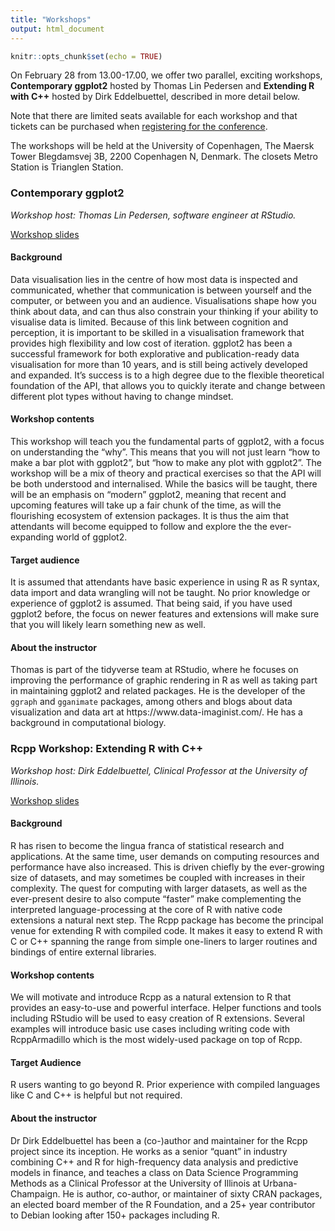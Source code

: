 ```yaml
---
title: "Workshops"
output: html_document
---
```


```r
knitr::opts_chunk$set(echo = TRUE)
```


On February 28 from 13.00-17.00, we offer two parallel, exciting workshops, **Contemporary ggplot2** hosted by Thomas Lin Pedersen and **Extending R with C++** hosted by Dirk Eddelbuettel, described in more detail below. 

Note that there are limited seats available for each workshop and that tickets can be purchased when <a href="registration.html">registering for the conference</a>.

The workshops will be held at the University of Copenhagen, The Maersk
Tower Blegdamsvej 3B, 2200 Copenhagen N, Denmark. The closets Metro Station is Trianglen Station.


### Contemporary ggplot2

*Workshop host: Thomas Lin Pedersen, software engineer at RStudio.*

[Workshop slides](https://github.com/thomasp85/ggplot2_workshop)

#### Background

Data visualisation lies in the centre of how most data is inspected and communicated, whether that communication is between yourself and the computer, or between you and an audience. Visualisations shape how you think about data, and can thus also constrain your thinking if your ability to visualise data is limited. Because of this link between cognition and perception, it is important to be skilled in a visualisation framework that provides high flexibility and low cost of iteration. ggplot2 has been a successful framework for both explorative and publication-ready data visualisation for more than 10 years, and is still being actively developed and expanded. It’s success is to a high degree due to the flexible theoretical foundation of the API, that allows you to quickly iterate and change between different plot types without having to change mindset.

#### Workshop contents
This workshop will teach you the fundamental parts of ggplot2, with a focus on understanding the “why”. This means that you will not just learn “how to make a bar plot with ggplot2”, but “how to make any plot with ggplot2”. The workshop will be a mix of theory and practical exercises so that the API will be both understood and internalised. While the basics will be taught, there will be an emphasis on “modern” ggplot2, meaning that recent and upcoming features will take up a fair chunk of the time, as will the flourishing ecosystem of extension packages. It is thus the aim that attendants will become equipped to follow and explore the the ever-expanding world of ggplot2.

#### Target audience
It is assumed that attendants have basic experience in using R as R syntax, data import and data wrangling will not be taught. No prior knowledge or experience of ggplot2 is assumed. That being said, if you have used ggplot2 before, the focus on newer features and extensions will make sure that you will likely learn something new as well.

#### About the instructor
Thomas is part of the tidyverse team at RStudio, where he focuses on improving the performance of graphic rendering in R as well as taking part in maintaining ggplot2 and related packages. He is the developer of the `ggraph` and `gganimate` packages, among others and blogs about data visualization and data art at https://www.data-imaginist.com/. He has a background in computational biology.


### Rcpp Workshop: Extending R with C++

*Workshop host: Dirk Eddelbuettel, Clinical Professor at the University of Illinois.*

[Workshop slides](http://dirk.eddelbuettel.com/papers/celebRtion_feb2020_rcpp.pdf)

#### Background 
R has risen to become the lingua franca of statistical research and applications. 
At the same time, user demands on computing resources
and performance have also increased. This is driven chiefly by the
ever-growing size of datasets, and may sometimes be coupled with
increases in their complexity. The quest for computing with larger
datasets, as well as the ever-present desire to also compute “faster”
make complementing the interpreted language-processing at the core
of R with native code extensions a natural next step.
The Rcpp package has become the principal venue for extending R with compiled
code. It makes it easy to extend R with C or C++ spanning the range from
simple one-liners to larger routines and bindings of entire external
libraries. 

#### Workshop contents
We will motivate and introduce Rcpp as a natural extension to R
that provides an easy-to-use and powerful interface. Helper functions and
tools including RStudio will be used to easy creation of R
extensions. Several examples will introduce basic use cases including writing
code with RcppArmadillo which is the most widely-used package on top of Rcpp.

#### Target Audience
R users wanting to go beyond R. Prior experience with
compiled languages like C and C++ is helpful but not required.

#### About the instructor

Dr Dirk Eddelbuettel has been a (co-)author and maintainer for the
Rcpp project since its inception. He works as a senior “quant” in
industry combining C++ and R for high-frequency data analysis and
predictive models in finance, and teaches a class on Data Science
Programming Methods as a Clinical Professor at the University of
Illinois at Urbana-Champaign. He is author, co-author, or maintainer
of sixty CRAN packages, an elected board member of the R Foundation,
and a 25+ year contributor to Debian looking after 150+ packages
including R.
